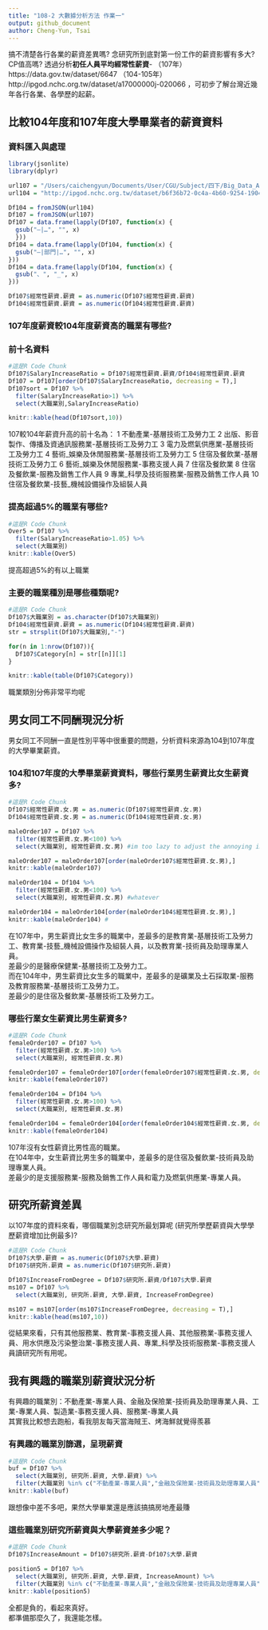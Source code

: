 ```yaml
---
title: "108-2 大數據分析方法 作業一"
output: github_document
author: Cheng-Yun, Tsai
---
```


搞不清楚各行各業的薪資差異嗎? 念研究所到底對第一份工作的薪資影響有多大? CP值高嗎? 透過分析**初任人員平均經常性薪資**- （107年）https://data.gov.tw/dataset/6647 （104-105年）http://ipgod.nchc.org.tw/dataset/a17000000j-020066 ，可初步了解台灣近幾年各行各業、各學歷的起薪。

## 比較104年度和107年度大學畢業者的薪資資料

### 資料匯入與處理
```r
library(jsonlite)
library(dplyr)

url107 = "/Users/caichengyun/Documents/User/CGU/Subject/四下/Big_Data_Analytical_Methods/HWs/108bigdatacguim-hw1-jcratebo703/jsonFile/107年各教育程度別初任人員每人每月經常性薪資─按大職類分.json"
url104 = "http://ipgod.nchc.org.tw/dataset/b6f36b72-0c4a-4b60-9254-1904e180ddb1/resource/63ecb4a9-f634-45f4-8b38-684b72cf95ba/download/0df38b73f75962d5468a11942578cce5.json"

Df104 = fromJSON(url104)
Df107 = fromJSON(url107)
Df107 = data.frame(lapply(Df107, function(x) {
  gsub("—|…", "", x)
  }))
Df104 = data.frame(lapply(Df104, function(x) {
  gsub("—|部門|…", "", x)
}))
Df104 = data.frame(lapply(Df104, function(x) {
  gsub("、", "_", x)
}))

Df107$經常性薪資.薪資 = as.numeric(Df107$經常性薪資.薪資)
Df104$經常性薪資.薪資 = as.numeric(Df104$經常性薪資.薪資)


```

### 107年度薪資較104年度薪資高的職業有哪些? 

### 前十名資料
```r
#這是R Code Chunk
Df107$SalaryIncreaseRatio = Df107$經常性薪資.薪資/Df104$經常性薪資.薪資
Df107 = Df107[order(Df107$SalaryIncreaseRatio, decreasing = T),]
Df107sort = Df107 %>%
  filter(SalaryIncreaseRatio>1) %>%
  select(大職業別,SalaryIncreaseRatio)

knitr::kable(head(Df107sort,10))

```

107較104年薪資升高的前十名為：
1                            不動產業-基層技術工及勞力工
2  出版、影音製作、傳播及資通訊服務業-基層技術工及勞力工
3                    電力及燃氣供應業-基層技術工及勞力工
4               藝術_娛樂及休閒服務業-基層技術工及勞力工
5                        住宿及餐飲業-基層技術工及勞力工
6                     藝術_娛樂及休閒服務業-事務支援人員
7                                           住宿及餐飲業
8                        住宿及餐飲業-服務及銷售工作人員
9               專業_科學及技術服務業-服務及銷售工作人員
10              住宿及餐飲業-技藝_機械設備操作及組裝人員

### 提高超過5%的職業有哪些? 
```r
#這是R Code Chunk
Over5 = Df107 %>%
  filter(SalaryIncreaseRatio>1.05) %>%
  select(大職業別)
knitr::kable(Over5)
```

提高超過5%的有以上職業

### 主要的職業種別是哪些種類呢?
```r
#這是R Code Chunk
Df107$大職業別 = as.character(Df107$大職業別)
Df104$經常性薪資.薪資 = as.numeric(Df104$經常性薪資.薪資)
str = strsplit(Df107$大職業別,"-")

for(n in 1:nrow(Df107)){
  Df107$Category[n] = str[[n]][1]
}

knitr::kable(table(Df107$Category))
```

職業類別分佈非常平均呢

## 男女同工不同酬現況分析

男女同工不同酬一直是性別平等中很重要的問題，分析資料來源為104到107年度的大學畢業薪資。

### 104和107年度的大學畢業薪資資料，哪些行業男生薪資比女生薪資多?
```r
#這是R Code Chunk
Df107$經常性薪資.女.男 = as.numeric(Df107$經常性薪資.女.男)
Df104$經常性薪資.女.男 = as.numeric(Df104$經常性薪資.女.男)

maleOrder107 = Df107 %>%
  filter(經常性薪資.女.男<100) %>%
  select(大職業別, 經常性薪資.女.男) #im too lazy to adjust the annoying indexes

maleOrder107 = maleOrder107[order(maleOrder107$經常性薪資.女.男),]
knitr::kable(maleOrder107)

maleOrder104 = Df104 %>%
  filter(經常性薪資.女.男<100) %>%
  select(大職業別, 經常性薪資.女.男) #whatever

maleOrder104 = maleOrder104[order(maleOrder104$經常性薪資.女.男),]
knitr::kable(maleOrder104) #
```

在107年中，男生薪資比女生多的職業中，差最多的是教育業-基層技術工及勞力工、教育業-技藝_機械設備操作及組裝人員，以及教育業-技術員及助理專業人員。</br>
差最少的是醫療保健業-基層技術工及勞力工。</br>
而在104年中，男生薪資比女生多的職業中，差最多的是礦業及土石採取業-服務及教育服務業-基層技術工及勞力工。</br>
差最少的是住宿及餐飲業-基層技術工及勞力工。</br>

### 哪些行業女生薪資比男生薪資多? 
```r
#這是R Code Chunk
femaleOrder107 = Df107 %>%
  filter(經常性薪資.女.男>100) %>%
  select(大職業別, 經常性薪資.女.男)

femaleOrder107 = femaleOrder107[order(femaleOrder107$經常性薪資.女.男, decreasing = T),]
knitr::kable(femaleOrder107)

femaleOrder104 = Df104 %>%
  filter(經常性薪資.女.男>100) %>%
  select(大職業別, 經常性薪資.女.男)

femaleOrder104 = femaleOrder104[order(femaleOrder104$經常性薪資.女.男, decreasing = T),]
knitr::kable(femaleOrder104)

```

107年沒有女性薪資比男性高的職業。</br>
在104年中，女生薪資比男生多的職業中，差最多的是住宿及餐飲業-技術員及助理專業人員。</br>
差最少的是支援服務業-服務及銷售工作人員和電力及燃氣供應業-專業人員。</br>

## 研究所薪資差異

以107年度的資料來看，哪個職業別念研究所最划算呢 (研究所學歷薪資與大學學歷薪資增加比例最多)?
 
```r
#這是R Code Chunk
Df107$大學.薪資 = as.numeric(Df107$大學.薪資)
Df107$研究所.薪資 = as.numeric(Df107$研究所.薪資)

Df107$IncreaseFromDegree = Df107$研究所.薪資/Df107$大學.薪資
ms107 = Df107 %>%
  select(大職業別, 研究所.薪資, 大學.薪資, IncreaseFromDegree)

ms107 = ms107[order(ms107$IncreaseFromDegree, decreasing = T),]
knitr::kable(head(ms107,10))

```

從結果來看，只有其他服務業、教育業-事務支援人員、其他服務業-事務支援人員、用水供應及污染整治業-事務支援人員、專業_科學及技術服務業-事務支援人員讀研究所有用呢。

## 我有興趣的職業別薪資狀況分析
有興趣的職業別：不動產業-專業人員、金融及保險業-技術員及助理專業人員、工業-專業人員、製造業-事務支援人員、服務業-專業人員<br/>
其實我比較想去跑船，看我朋友每天當海賊王、烤海鮮就覺得羨慕<br/>

### 有興趣的職業別篩選，呈現薪資
```r
#這是R Code Chunk
buf = Df107 %>%
  select(大職業別, 研究所.薪資, 大學.薪資) %>%
  filter(大職業別 %in% c("不動產業-專業人員","金融及保險業-技術員及助理專業人員","工業-專業人員","製造業-事務支援人員","服務業-專業人員"))
knitr::kable(buf)
```

跟想像中差不多吧，果然大學畢業還是應該搞搞房地產最賺<br/>

### 這些職業別研究所薪資與大學薪資差多少呢？
```r
#這是R Code Chunk
Df107$IncreaseAmount = Df107$研究所.薪資-Df107$大學.薪資

position5 = Df107 %>%
  select(大職業別, 研究所.薪資, 大學.薪資, IncreaseAmount) %>%
  filter(大職業別 %in% c("不動產業-專業人員","金融及保險業-技術員及助理專業人員","工業-專業人員","製造業-事務支援人員","服務業-專業人員"))
knitr::kable(position5)
```

全都是負的，看起來真好。<br/>
都準備那麼久了，我還能怎樣。

